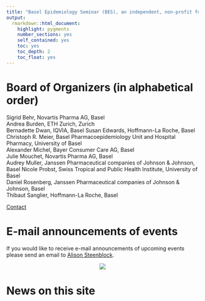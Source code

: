 ```yaml
---
title: "Basel Epidemiology Seminar (BES), an independent, non-profit forum for discussion between epidemiologists"
output: 
  rmarkdown::html_document:
    highlight: pygments
    number_sections: yes
    self_contained: yes
    toc: yes
    toc_depth: 2
    toc_float: yes
---
```


# Board of Organizers (in alphabetical order)

Sigrid Behr, Novartis Pharma AG, Basel  
Andrea Burden, ETH Zurich, Zurich  
Bernadette Dwan, IQVIA, Basel
Susan Edwards, Hoffmann-La Roche, Basel 
Christoph R. Meier, Basel Pharmacoepidemiology Unit and Hospital Pharmacy, University of Basel  
Alexander Michel, Bayer Consumer Care AG, Basel  
Julie Mouchet, Novartis Pharma AG, Basel  
Audrey Muller, Janssen Pharmaceutical companies of Johnson & Johnson, Basel 
Nicole Probst, Swiss Tropical and Public Health Institute, University of Basel  
Daniel Rosenberg, Janssen Pharmaceutical companies of Johnson & Johnson, Basel  
Thibaut Sanglier, Hoffmann-La Roche, Basel  
 

[Contact](mailto:sigrid.behr@novartis.com)

# E-mail announcements of events

If you would like to receive e-mail announcements of upcoming events please send an email to [Alison Steenblock](mailto:asteenbl@its.jnj.com).

<center>![](BES_Theme.jpg)</center>


# News on this site








